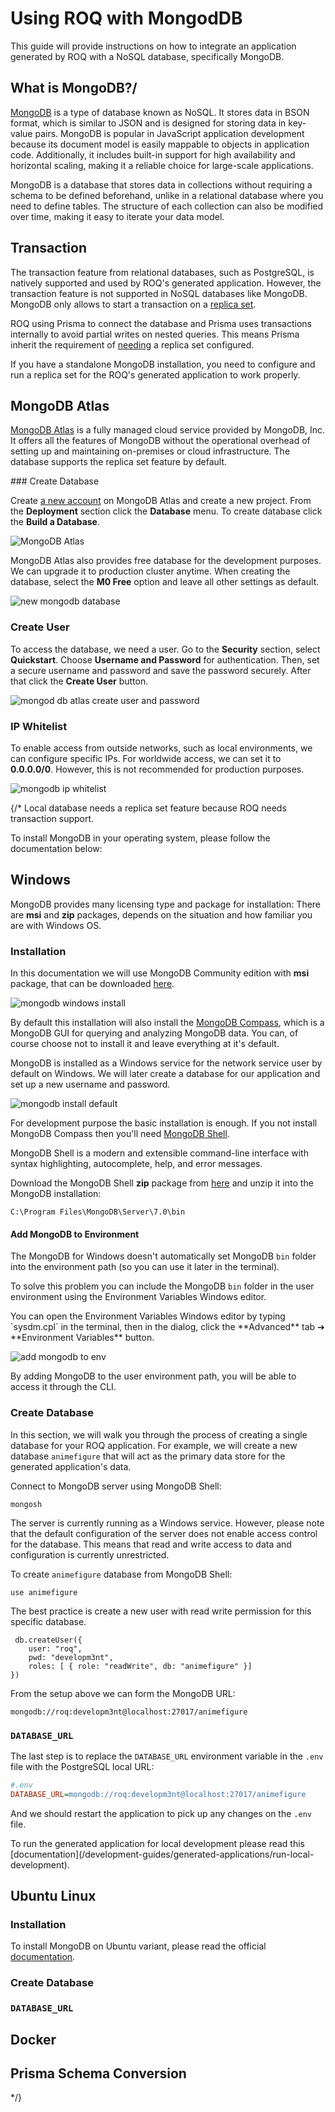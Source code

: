 
# Using ROQ with MongodDB

This guide will provide instructions on how to integrate an application generated by ROQ with a NoSQL database, specifically MongoDB.

## What is MongoDB?/

[MongoDB](https://www.mongodb.com/) is a type of database known as NoSQL. It stores data in BSON format, which is similar to JSON and is designed for storing data in key-value pairs. MongoDB is popular in JavaScript application development because its document model is easily mappable to objects in application code. Additionally, it includes built-in support for high availability and horizontal scaling, making it a reliable choice for large-scale applications.

MongoDB is a database that stores data in collections without requiring a schema to be defined beforehand, unlike in a relational database where you need to define tables. The structure of each collection can also be modified over time, making it easy to iterate your data model.

## Transaction

The transaction feature from relational databases, such as PostgreSQL, is natively supported and used by ROQ's generated application. However, the transaction feature is not supported in NoSQL databases like MongoDB. MongoDB only allows to start a transaction on a [replica set](https://www.mongodb.com/docs/manual/replication/). 

ROQ using Prisma to connect the database and Prisma uses transactions internally to avoid partial writes on nested queries. This means Prisma inherit the requirement of [needing](https://www.prisma.io/docs/concepts/database-connectors/mongodb#replica-set-configuration) a replica set configured. 

<Callout type="warning">
If you have a standalone MongoDB installation, you need to configure and run a replica set for the ROQ's generated application to work properly.
</Callout>

## MongoDB Atlas

[MongoDB Atlas](https://www.mongodb.com/atlas) is a fully managed cloud service provided by MongoDB, Inc. It offers all the features of MongoDB without the operational overhead of setting up and maintaining on-premises or cloud infrastructure. The database supports the replica set feature by default.

<Steps>
### Create Database

Create [a new account](https://account.mongodb.com/account/register) on MongoDB Atlas and create a new project. From the **Deployment** section click the **Database** menu. To create database click the **Build a Database**.

![MongoDB Atlas](/mongodb-atlas-new-project.png)

MongoDB Atlas also provides free database for the development purposes. We can upgrade it to production cluster anytime. When creating the database, select the **M0 Free** option and leave all other settings as default.

![new mongodb database](/mongodb-atlas-db.png)

### Create User

To access the database, we need a user. Go to the **Security** section, select **Quickstart**. Choose **Username and Password** for authentication. Then, set a secure username and password and save the password securely. After that click the **Create User** button. 

![mongod db atlas create user and password](/mongodb-atlas-user.png)

### IP Whitelist

To enable access from outside networks, such as local environments, we can configure specific IPs. For worldwide access, we can set it to **0.0.0.0/0**. However, this is not recommended for production purposes.
 
![mongodb ip whitelist](/mongodb-atlas-ips.png)

</Steps>


{/* Local database needs a replica set feature because ROQ needs transaction support.

To install MongoDB in your operating system, please follow the documentation below:

## Windows 

MongoDB provides many licensing type and package for installation: There are **msi** and **zip** packages, depends on the situation and how familiar you are with Windows OS.

### Installation

In this documentation we will use MongoDB Community edition with **msi** package, that can be downloaded [here](https://www.mongodb.com/try/download/community).

![mongodb windows install](/mongodb-windows-install.png)

By default this installation will also install the [MongoDB Compass](https://www.mongodb.com/products/tools/compass), which is a MongoDB GUI for querying and analyzing MongoDB data. You can, of course choose not to install it and leave everything at it's default.

MongoDB is installed as a Windows service for the network service user by default on Windows. We will later create a database for our application and set up a new username and password.

![mongodb install default](/mongodb-install-2.png)

For development purpose the basic installation is enough. If you not install MongoDB Compass then you'll need [MongoDB Shell](https://www.mongodb.com/docs/mongodb-shell/).

<Callout type="info">
MongoDB Shell is a modern and extensible command-line interface with syntax highlighting, autocomplete, help, and error messages.
</Callout>

Download the MongoDB Shell **zip** package from [here](https://www.mongodb.com/try/download/shell) and unzip it into the MongoDB installation:

 ```shell
 C:\Program Files\MongoDB\Server\7.0\bin
``` 

#### Add MongoDB to Environment

The MongoDB for Windows doesn't automatically set MongoDB `bin` folder into the environment path (so you can use it later in the terminal). 

To solve this problem you can include the MongoDB `bin` folder in the user environment using the Environment Variables Windows editor.

<Callout type="info">
You can open the Environment Variables Windows editor by typing `sysdm.cpl` in the terminal, then in the dialog, click the **Advanced** tab ➔ **Environment Variables** button.
</Callout>


![add mongodb to env](/mongodb-shell-env.png)

By adding MongoDB to the user environment path, you will be able to access it through the CLI.

### Create Database

In this section, we will walk you through the process of creating a single database for your ROQ application. For example, we will create a new database `animefigure` that will act as the primary data store for the generated application's data.

Connect to MongoDB server using MongoDB Shell:

```shell
mongosh
```
The server is currently running as a Windows service. However, please note that the default configuration of the server does not enable access control for the database. This means that read and write access to data and configuration is currently unrestricted.

To create `animefigure` database from MongoDB Shell:

```shell
use animefigure
```

The best practice is create a new user with read write permission for this specific database.     

```shell
 db.createUser({ 
	user: "roq", 
	pwd: "developm3nt", 
	roles: [ { role: "readWrite", db: "animefigure" }] 
})
```

From the setup above we can form the MongoDB URL:

```shell
mongodb://roq:developm3nt@localhost:27017/animefigure
```


### `DATABASE_URL`

The last step is to replace the `DATABASE_URL` environment variable in the `.env` file with the PostgreSQL local URL:

```ini
#.env
DATABASE_URL=mongodb://roq:developm3nt@localhost:27017/animefigure
```

And we should restart the application to pick up any changes on the `.env` file.

<Callout type="info">
To run the generated application for local development please read this [documentation](/development-guides/generated-applications/run-local-development).
</Callout>


## Ubuntu Linux

### Installation

To install MongoDB on Ubuntu variant, please read the official [documentation](https://www.mongodb.com/docs/manual/tutorial/install-mongodb-on-ubuntu/).

### Create Database


### `DATABASE_URL`


## Docker



## Prisma Schema Conversion

*/}